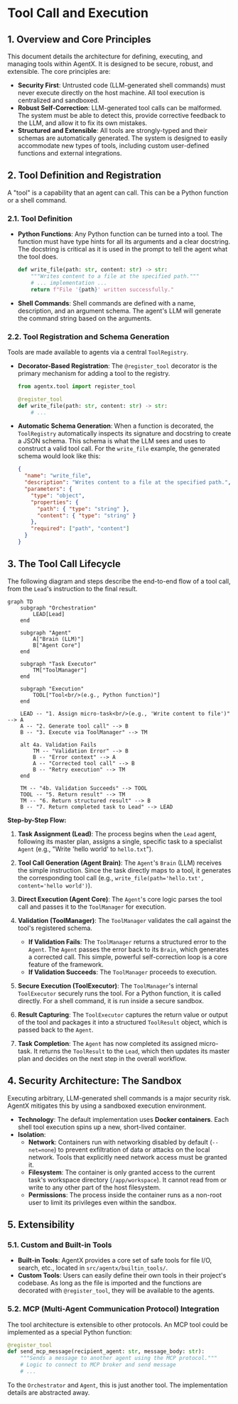 # Tool Call and Execution

## 1. Overview and Core Principles

This document details the architecture for defining, executing, and managing tools within AgentX. It is designed to be secure, robust, and extensible. The core principles are:

- **Security First**: Untrusted code (LLM-generated shell commands) must never execute directly on the host machine. All tool execution is centralized and sandboxed.
- **Robust Self-Correction**: LLM-generated tool calls can be malformed. The system must be able to detect this, provide corrective feedback to the LLM, and allow it to fix its own mistakes.
- **Structured and Extensible**: All tools are strongly-typed and their schemas are automatically generated. The system is designed to easily accommodate new types of tools, including custom user-defined functions and external integrations.

## 2. Tool Definition and Registration

A "tool" is a capability that an agent can call. This can be a Python function or a shell command.

### 2.1. Tool Definition

- **Python Functions**: Any Python function can be turned into a tool. The function must have type hints for all its arguments and a clear docstring. The docstring is critical as it is used in the prompt to tell the agent what the tool does.

  ```python
  def write_file(path: str, content: str) -> str:
      """Writes content to a file at the specified path."""
      # ... implementation ...
      return f"File '{path}' written successfully."
  ```

- **Shell Commands**: Shell commands are defined with a name, description, and an argument schema. The agent's LLM will generate the command string based on the arguments.

### 2.2. Tool Registration and Schema Generation

Tools are made available to agents via a central `ToolRegistry`.

- **Decorator-Based Registration**: The `@register_tool` decorator is the primary mechanism for adding a tool to the registry.

  ```python
  from agentx.tool import register_tool

  @register_tool
  def write_file(path: str, content: str) -> str:
      # ...
  ```

- **Automatic Schema Generation**: When a function is decorated, the `ToolRegistry` automatically inspects its signature and docstring to create a JSON schema. This schema is what the LLM sees and uses to construct a valid tool call. For the `write_file` example, the generated schema would look like this:

  ```json
  {
    "name": "write_file",
    "description": "Writes content to a file at the specified path.",
    "parameters": {
      "type": "object",
      "properties": {
        "path": { "type": "string" },
        "content": { "type": "string" }
      },
      "required": ["path", "content"]
    }
  }
  ```

## 3. The Tool Call Lifecycle

The following diagram and steps describe the end-to-end flow of a tool call, from the `Lead`'s instruction to the final result.

```mermaid
graph TD
    subgraph "Orchestration"
        LEAD[Lead]
    end

    subgraph "Agent"
        A["Brain (LLM)"]
        B["Agent Core"]
    end

    subgraph "Task Executor"
        TM["ToolManager"]
    end

    subgraph "Execution"
        TOOL["Tool<br/>(e.g., Python function)"]
    end

    LEAD -- "1. Assign micro-task<br/>(e.g., 'Write content to file')" --> A
    A -- "2. Generate tool call" --> B
    B -- "3. Execute via ToolManager" --> TM

    alt 4a. Validation Fails
        TM -- "Validation Error" --> B
        B -- "Error context" --> A
        A -- "Corrected tool call" --> B
        B -- "Retry execution" --> TM
    end

    TM -- "4b. Validation Succeeds" --> TOOL
    TOOL -- "5. Return result" --> TM
    TM -- "6. Return structured result" --> B
    B -- "7. Return completed task to Lead" --> LEAD
```

**Step-by-Step Flow:**

1.  **Task Assignment (Lead)**: The process begins when the `Lead` agent, following its master plan, assigns a single, specific task to a specialist `Agent` (e.g., "Write 'hello world' to `hello.txt`").

2.  **Tool Call Generation (Agent Brain)**: The `Agent`'s `Brain` (LLM) receives the simple instruction. Since the task directly maps to a tool, it generates the corresponding tool call (e.g., `write_file(path='hello.txt', content='hello world')`).

3.  **Direct Execution (Agent Core)**: The `Agent`'s core logic parses the tool call and passes it to the `ToolManager` for execution.

4.  **Validation (ToolManager)**: The `ToolManager` validates the call against the tool's registered schema.

    - **If Validation Fails**: The `ToolManager` returns a structured error to the `Agent`. The `Agent` passes the error back to its `Brain`, which generates a corrected call. This simple, powerful self-correction loop is a core feature of the framework.
    - **If Validation Succeeds**: The `ToolManager` proceeds to execution.

5.  **Secure Execution (ToolExecutor)**: The `ToolManager`'s internal `ToolExecutor` securely runs the tool. For a Python function, it is called directly. For a shell command, it is run inside a secure sandbox.

6.  **Result Capturing**: The `ToolExecutor` captures the return value or output of the tool and packages it into a structured `ToolResult` object, which is passed back to the `Agent`.

7.  **Task Completion**: The `Agent` has now completed its assigned micro-task. It returns the `ToolResult` to the `Lead`, which then updates its master plan and decides on the next step in the overall workflow.

## 4. Security Architecture: The Sandbox

Executing arbitrary, LLM-generated shell commands is a major security risk. AgentX mitigates this by using a sandboxed execution environment.

- **Technology**: The default implementation uses **Docker containers**. Each shell tool execution spins up a new, short-lived container.
- **Isolation**:
  - **Network**: Containers run with networking disabled by default (`--net=none`) to prevent exfiltration of data or attacks on the local network. Tools that explicitly need network access must be granted it.
  - **Filesystem**: The container is only granted access to the current task's workspace directory (`/app/workspace`). It cannot read from or write to any other part of the host filesystem.
  - **Permissions**: The process inside the container runs as a non-root user to limit its privileges even within the sandbox.

## 5. Extensibility

### 5.1. Custom and Built-in Tools

- **Built-in Tools**: AgentX provides a core set of safe tools for file I/O, search, etc., located in `src/agentx/builtin_tools/`.
- **Custom Tools**: Users can easily define their own tools in their project's codebase. As long as the file is imported and the functions are decorated with `@register_tool`, they will be available to the agents.

### 5.2. MCP (Multi-Agent Communication Protocol) Integration

The tool architecture is extensible to other protocols. An MCP tool could be implemented as a special Python function:

```python
@register_tool
def send_mcp_message(recipient_agent: str, message_body: str):
    """Sends a message to another agent using the MCP protocol."""
    # Logic to connect to MCP broker and send message
    # ...
```

To the `Orchestrator` and `Agent`, this is just another tool. The implementation details are abstracted away.
